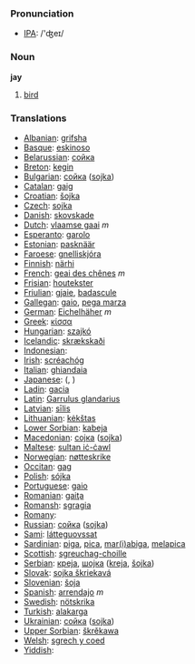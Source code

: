 === Pronunciation ===
*[[w:IPA|IPA]]: /'ʤeɪ/

=== Noun ===

'''jay'''

# [[bird]]

=== Translations ===

*[[Albanian]]: [[grifsha]]
*[[Basque]]: [[eskinoso]]
*[[Belarussian]]: [[сойка]]
*[[Breton]]: [[kegin]]
*[[Bulgarian]]: [[сойка]] ([[sojka]])
*[[Catalan]]: [[gaig]]
*[[Croatian]]: [[šojka]]
*[[Czech]]: [[sojka]]
*[[Danish]]: [[skovskade]]
*[[Dutch]]: [[vlaamse gaai]] ''m''
*[[Esperanto]]: [[garolo]]
*[[Estonian]]: [[pasknäär]]
*[[Faroese]]: [[gnelliskjóra]]
*[[Finnish]]: [[närhi]]
*[[French]]: [[geai des chênes]] ''m''
*[[Frisian]]: [[houtekster]]
*[[Friulian]]: [[gjaie]], [[badascule]]
*[[Gallegan]]: [[gaio]], [[pega marza]]
*[[German]]: [[Eichelhäher]] ''m''
*[[Greek]]: [[κίσσα]] '' ''
*[[Hungarian]]: [[szajkó]]
*[[Icelandic]]: [[skrækskaði]]
*[[Indonesian]]: [[]]
*[[Irish]]: [[scréachóg]]
*[[Italian]]: [[ghiandaia]] '' ''
*[[Japanese]]: [[]] ([[]], )
*[[Ladin]]: [[gacia]]
*[[Latin]]: [[Garrulus glandarius]] '' ''
*[[Latvian]]: [[sīlis]]
*[[Lithuanian]]: [[kėkštas]]
*[[Lower Sorbian]]: [[kabeja]]
*[[Macedonian]]: [[соjка]] ([[sojka]])
*[[Maltese]]: [[sultan iċ-ċawl]]
*[[Norwegian]]: [[nøtteskrike]]
*[[Occitan]]: [[gag]]
*[[Polish]]: [[sójka]] '' ''
*[[Portuguese]]: [[gaio]]
*[[Romanian]]: [[gaiţa]]
*[[Romansh]]: [[sgragia]]
*[[Romany]]: [[]]
*[[Russian]]: [[сойка]] ([[sojka]]) '' ''
*[[Sami]]: [[látteguovssat]]
*[[Sardinian]]: [[piga]], [[pica]], [[mar(i)abiga]], [[melapica]]
*[[Scottish]]: [[sgreuchag-choille]]
*[[Serbian]]: [[креjа]], [[шоjка]] ([[kreja]], [[šojka]])
*[[Slovak]]: [[sojka škriekavá]]
*[[Slovenian]]: [[šoja]]
*[[Spanish]]: [[arrendajo]] ''m''
*[[Swedish]]: [[nötskrika]]
*[[Turkish]]: [[alakarga]]
*[[Ukrainian]]: [[сойка]] ([[sojka]])
*[[Upper Sorbian]]: [[škrěkawa]]
*[[Welsh]]: [[sgrech y coed]]
*[[Yiddish]]: [[]]